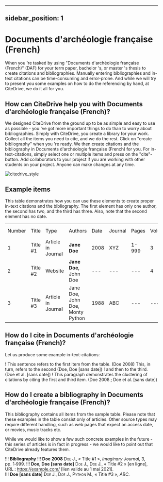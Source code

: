 
---
sidebar_position: 1
---

# Documents d'archéologie française (French)

When you 're tasked by using "Documents d'archéologie française (French)" (DAF) for your term paper, bachelor 's, or master 's thesis to create citations and bibliographies.
Manually entering bibliographies and in-text citations can be time-consuming and error-prone. And while we will try to present you some examples on how to do the referencing by hand, at CiteDrive, we do it all for you.

<!---
## About  Documents d'archéologie française (French)

* Title: Documents d'archéologie française (French)
* Short Title (Id): DAF)
* Authors: Documents d'archéologie française (French)
* Download: Documents d'archéologie française (French)
 --->

## How can CiteDrive help you with Documents d'archéologie française (French)?

We designed CiteDrive from the ground up to be as simple and easy to use as possible - you 've got more important things to do than to worry about bibliographies. Simply with CiteDrive, you create a library for your work. Collect all the items you need to cite, and we do the rest. Click on "create bibliography" when you 're ready. We then create citations and the bibliography in Documents d'archéologie française (French) for you. For in-text-citations, simply select one or multiple items and press on the "cite"-button. Add collaborators to your project if you are working with other students on your project. Anyone can make changes at any time.


![citedrive_style](images/documents-darcheologie-francaise-french.svg "Choose Documents d'archéologie française (French) in the CiteDrive App")


## Example items

This table demonstrates how you can use these elements to create proper in-text citations and the bibliography. The first element has only one author, the second has two, and the third has three. Also, note that the second element has no date.


<table>
  <tr>
   <td>Number
   </td>
   <td>Title
   </td>
   <td>Type
   </td>
   <td>Authors
   </td>
   <td>Date
   </td>
   <td>Journal
   </td>
   <td>Pages
   </td>
   <td>Volume
   </td>
   <td>Issue
   </td>
   <td>Access Date
   </td>
  </tr>
  <tr>
   <td>1
   </td>
   <td>Title #1
   </td>
   <td>Article in Journal
   </td>
   <td><strong>Jane Doe</strong>
   </td>
   <td>2008
   </td>
   <td>XYZ
   </td>
   <td>1-999
   </td>
   <td>3
   </td>
   <td>2
   </td>
   <td>--
   </td>
  </tr>
  <tr>
   <td>
2
   </td>
   <td>Title #2
   </td>
   <td>Website
   </td>
   <td><strong>Jane Doe, </strong>John Doe
   </td>
   <td>---
   </td>
   <td>---
   </td>
   <td>---
   </td>
   <td>4
   </td>
   <td>---
   </td>
   <td>2020-05-01
   </td>
  </tr>
  <tr>
   <td>3
   </td>
   <td>Title #3
   </td>
   <td>Article in Journal
   </td>
   <td>Jane Doe, John Doe, Monty Python
   </td>
   <td>1988
   </td>
   <td>ABC
   </td>
   <td>---
   </td>
   <td>---
   </td>
   <td>16
   </td>
   <td>---
   </td>
  </tr>
</table>



## How do I cite in  Documents d'archéologie française (French)?

Let us produce some example in-text-citations:

! This sentence refers to the first item from the table. (Doe 2008) This, in turn, refers to the second (Doe, Doe [sans date])
! and then to the third.  (Doe et al. [sans date])
! This paragraph demonstrates the clustering of citations by citing the first and third item. (Doe 2008 ; Doe et al. [sans date])



## How do I create a bibliography in Documents d'archéologie française (French)?

This bibliography contains all items from the sample table. Please note that these examples in the table consist only of articles. Other source types may require different handling, such as web pages that expect an access date, or movies, music tracks etc.

While we would like to show a few such concrete examples in the future - this series of articles is in fact in progress - we would like to point out that CiteDrive already features them.


!!! **Bibliography**
!!! <b>Doe</b> <b>2008</b>	<span style="font-variant:small-caps;">Doe</span> J., « Title #1 », <i>Imaginary Journal</i>, 3, pp. 1‑999.	
!!! <b>Doe, Doe</b> <b>[sans date]</b>	<span style="font-variant:small-caps;">Doe</span> J., <span style="font-variant:small-caps;">Doe</span> J., « Title #2 » [en ligne], URL : https://example.com/ [lien valide au 1 mai 2021].	
!!! <b>Doe</b> <b>[sans date]</b>	<span style="font-variant:small-caps;">Doe</span> J., <span style="font-variant:small-caps;">Doe</span> J., <span style="font-variant:small-caps;">Python</span> M., « Title #3 », <i>ABC</i>.	


```
        